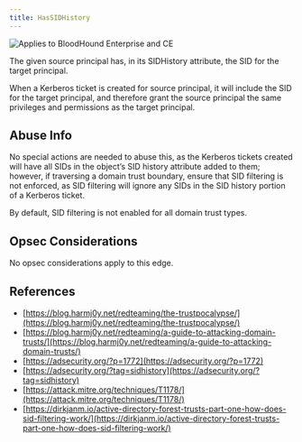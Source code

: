 ```yaml
---
title: HasSIDHistory
---
```


<img noZoom src="/assets/enterprise-AND-community-edition-pill-tag.svg" alt="Applies to BloodHound Enterprise and CE"/>


The given source principal has, in its SIDHistory attribute, the SID for the target principal.

When a Kerberos ticket is created for source principal, it will include the SID for the target principal, and therefore grant the source principal the same privileges and permissions as the target principal.

Abuse Info
-----------

No special actions are needed to abuse this, as the Kerberos tickets created will have all SIDs in the object’s SID history attribute added to them; however, if traversing a domain trust boundary, ensure that SID filtering is not enforced, as SID filtering will ignore any SIDs in the SID history portion of a Kerberos ticket.

By default, SID filtering is not enabled for all domain trust types.

Opsec Considerations
--------------------

No opsec considerations apply to this edge.

References
----------

* [https://blog.harmj0y.net/redteaming/the-trustpocalypse/](https://blog.harmj0y.net/redteaming/the-trustpocalypse/)
* [https://blog.harmj0y.net/redteaming/a-guide-to-attacking-domain-trusts/](https://blog.harmj0y.net/redteaming/a-guide-to-attacking-domain-trusts/)
* [https://adsecurity.org/?p=1772](https://adsecurity.org/?p=1772)
* [https://adsecurity.org/?tag=sidhistory](https://adsecurity.org/?tag=sidhistory)
* [https://attack.mitre.org/techniques/T1178/](https://attack.mitre.org/techniques/T1178/)
* [https://dirkjanm.io/active-directory-forest-trusts-part-one-how-does-sid-filtering-work/](https://dirkjanm.io/active-directory-forest-trusts-part-one-how-does-sid-filtering-work/)

